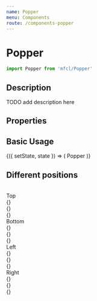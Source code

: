 ```yaml
---
name: Popper
menu: Components
route: /components-popper
---
```



# Popper

```javascript
import Popper from 'mfcl/Popper'
```

## Description

TODO add description here

## Properties

<Props of={Popper} />

## Basic Usage

<Playground>
  <Component initialState={{}}>
    {({ setState, state }) => (
      <Popper trigger={'Click Here'} offsetY={5}>
        Popper
      </Popper>
    )}
  </Component>
</Playground>

## Different positions

<Playground>
  <Row> 
      <br />Top </Row>
  <br />
  <Row>{<Popper trigger={'Top Position'} offsetY={10} position={'top'} />}</Row>
  <br />
  <Row>{<Popper trigger={'Top-Start Position'} offsetY={10} position={'top-start'} />}</Row>
  <br />
  <Row> {<Popper trigger={'Top-End Position'} offsetY={10} position={'top-end'} />}</Row>
  
  <Row> 
      <br /> Bottom </Row>
  <br />
  <Row>{<Popper trigger={'Bottom Position'} offsetY={5} position={'bottom'} />}</Row>
  <br />
  <Row>{<Popper trigger={'Bottom-Start Position'} offsetY={5} position={'bottom-start'} />}</Row>
  <br />
  <Row> {<Popper trigger={'Bottom-End Position'} offsetY={5} position={'bottom-end'} />}</Row>
  
  <Row> 
      <br /> Left </Row>
  <br />
  <Row>{<Popper trigger={'Left Position'} offsetY={5} position={'left'} />}</Row>
  <br />
  <Row>{<Popper trigger={'Left-Start Position'} offsetY={5} position={'left-start'} />}</Row>
  <br />
  <Row> {<Popper trigger={'Left-End Position'} offsetY={5} position={'left-end'} />}</Row>
  
  <Row> 
      <br />Right </Row>
  <br />
  <Row>{<Popper trigger={'Right Position'} offsetY={5} position={'right'} />}</Row>
  <br />
  <Row>{<Popper trigger={'Right-Start Position'} offsetY={5} position={'right-start'} />}</Row>
  <br />
  <Row> {<Popper trigger={'Right-End Position'} offsetY={5} position={'right-end'} />}</Row>


</Playground>

